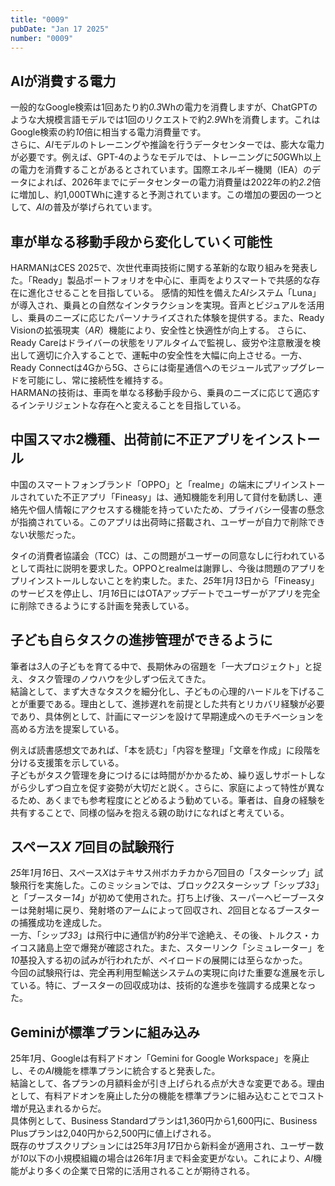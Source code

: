 ```yaml
---
title: "0009"
pubDate: "Jan 17 2025"
number: "0009"
---
```



## AIが消費する電力

一般的なGoogle検索は1回あたり約*0.3*Whの電力を消費しますが、ChatGPTのような大規模言語モデルでは1回のリクエストで約*2.9*Whを消費します。これはGoogle検索の約*10*倍に相当する電力消費量です。  
さらに、*AI*モデルのトレーニングや推論を行うデータセンターでは、膨大な電力が必要です。例えば、GPT-4のようなモデルでは、トレーニングに*50*GWh以上の電力を消費することがあるとされています。国際エネルギー機関（IEA）のデータによれば、2026年までにデータセンターの電力消費量は2022年の約*2.2*倍に増加し、約1,000TWhに達すると予測されています。この増加の要因の一つとして、*AI*の普及が挙げられています。

<QuoteLink
  link="https://felo.ai/search/BHjTUeZBaUFrabUYT2X5Yh?invite=qqVppMRJYQwqJ"
  text="AI、LLMの実行にどれくらい電力が必要か"
  site="25新聞Research by felo"
/>

## 車が単なる移動手段から変化していく可能性

HARMANはCES 2025で、次世代車両技術に関する革新的な取り組みを発表した。「Ready」製品ポートフォリオを中心に、車両をよりスマートで共感的な存在に進化させることを目指している。
感情的知性を備えた*AI*システム「Luna」が導入され、乗員との自然なインタラクションを実現。音声とビジュアルを活用し、乗員のニーズに応じたパーソナライズされた体験を提供する。また、Ready Visionの拡張現実（_AR_）機能により、安全性と快適性が向上する。
さらに、Ready Careはドライバーの状態をリアルタイムで監視し、疲労や注意散漫を検出して適切に介入することで、運転中の安全性を大幅に向上させる。一方、Ready Connectは4Gから5G、さらには衛星通信へのモジュール式アップグレードを可能にし、常に接続性を維持する。  
HARMANの技術は、車両を単なる移動手段から、乗員のニーズに応じて適応するインテリジェントな存在へと変えることを目指している。

<QuoteLink
  link="https://felo.ai/search/Brh94RDg9Rt9zPCQhudxFV?invite=qqVppMRJYQwqJ"
  text="HARMAN の取り組みやプロダクトについて"
  site="25新聞Research by felo"
/>

## 中国スマホ2機種、出荷前に不正アプリをインストール

中国のスマートフォンブランド「OPPO」と「realme」の端末にプリインストールされていた不正アプリ「Fineasy」は、通知機能を利用して貸付を勧誘し、連絡先や個人情報にアクセスする機能を持っていたため、プライバシー侵害の懸念が指摘されている。このアプリは出荷時に搭載され、ユーザーが自力で削除できない状態だった。

タイの消費者協議会（TCC）は、この問題がユーザーの同意なしに行われているとして両社に説明を要求した。OPPOとrealmeは謝罪し、今後は問題のアプリをプリインストールしないことを約束した。また、*25*年*1*月*13*日から「Fineasy」のサービスを停止し、*1*月*16*日にはOTAアップデートでユーザーがアプリを完全に削除できるようにする計画を発表している。

<QuoteLink
  link="https://news.nifty.com/article/world/worldall/12200-3730995/"
  text="中国スマホ2機種、出荷前に不正アプリを装備"
  site="@nifty ニュース"
/>

## 子ども自らタスクの進捗管理ができるように

筆者は*3*人の子どもを育てる中で、長期休みの宿題を「一大プロジェクト」と捉え、タスク管理のノウハウを少しずつ伝えてきた。  
結論として、まず大きなタスクを細分化し、子どもの心理的ハードルを下げることが重要である。理由として、進捗遅れを前提とした共有とリカバリ経験が必要であり、具体例として、計画にマージンを設けて早期達成へのモチベーションを高める方法を提案している。

例えば読書感想文であれば、「本を読む」「内容を整理」「文章を作成」に段階を分ける支援策を示している。  
子どもがタスク管理を身につけるには時間がかかるため、繰り返しサポートしながら少しずつ自立を促す姿勢が大切だと説く。さらに、家庭によって特性が異なるため、あくまでも参考程度にとどめるよう勧めている。筆者は、自身の経験を共有することで、同様の悩みを抱える親の助けになればと考えている。

<QuoteLink
  link="https://levtech.jp/media/article/column/detail_596/"
  text="「宿題やりなさい」を言わない我が家。子ども自らタスクの進捗管理ができるようになるフォローの仕方"
  site="レバテックLab"
/>

## スペース*X* *7*回目の試験飛行

*25*年*1*月*16*日、スペース*X*はテキサス州ボカチカから*7*回目の「スターシップ」試験飛行を実施した。このミッションでは、ブロック*2*スターシップ「シップ*33*」と「ブースター*14*」が初めて使用された。打ち上げ後、スーパーヘビーブースターは発射場に戻り、発射塔のアームによって回収され、*2*回目となるブースターの捕獲成功を達成した。  
一方、「シップ*33*」は飛行中に通信が約*8*分半で途絶え、その後、トルクス・カイコス諸島上空で爆発が確認された。また、スターリンク「シミュレーター」を*10*基投入する初の試みが行われたが、ペイロードの展開には至らなかった。  
今回の試験飛行は、完全再利用型輸送システムの実現に向けた重要な進展を示している。特に、ブースターの回収成功は、技術的な進歩を強調する成果となった。

<QuoteLink
  link="https://www.spacex.com/launches/mission/?missionId=starship-flight-7"
  text="Starship Flight 7: Progress and Challenges"
  site="SpaceX"
/>

## Geminiが標準プランに組み込み

25年*1*月、Googleは有料アドオン「Gemini for Google Workspace」を廃止し、その*AI*機能を標準プランに統合すると発表した。  
結論として、各プランの月額料金が引き上げられる点が大きな変更である。理由として、有料アドオンを廃止した分の機能を標準プランに組み込むことでコスト増が見込まれるからだ。  
具体例として、Business Standardプランは1,360円から1,600円に、Business Plusプランは2,040円から2,500円に値上げされる。  
既存のサブスクリプションには25年*3*月*17*日から新料金が適用され、ユーザー数が*10*以下の小規模組織の場合は26年*1*月まで料金変更がない。これにより、*AI*機能がより多くの企業で日常的に活用されることが期待される。

<QuoteLink
  link="https://zenn.dev/howdy39/articles/39df4de76822c8"
  text="Google WorkspaceのAIアドオンが廃止されて基本プランに組み込まれたので変更点を解説します"
  site="Zenn"
/>
